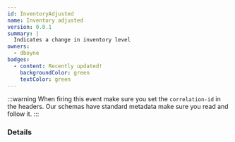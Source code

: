 ```yaml
---
id: InventoryAdjusted
name: Inventory adjusted
version: 0.0.1
summary: |
  Indicates a change in inventory level
owners:
  - dboyne
badges:
  - content: Recently updated!
    backgroundColor: green
    textColor: green
---
```


:::warning
When firing this event make sure you set the `correlation-id` in the headers. Our schemas have standard metadata make sure you read and follow it.
:::

### Details

<NodeGraph />
